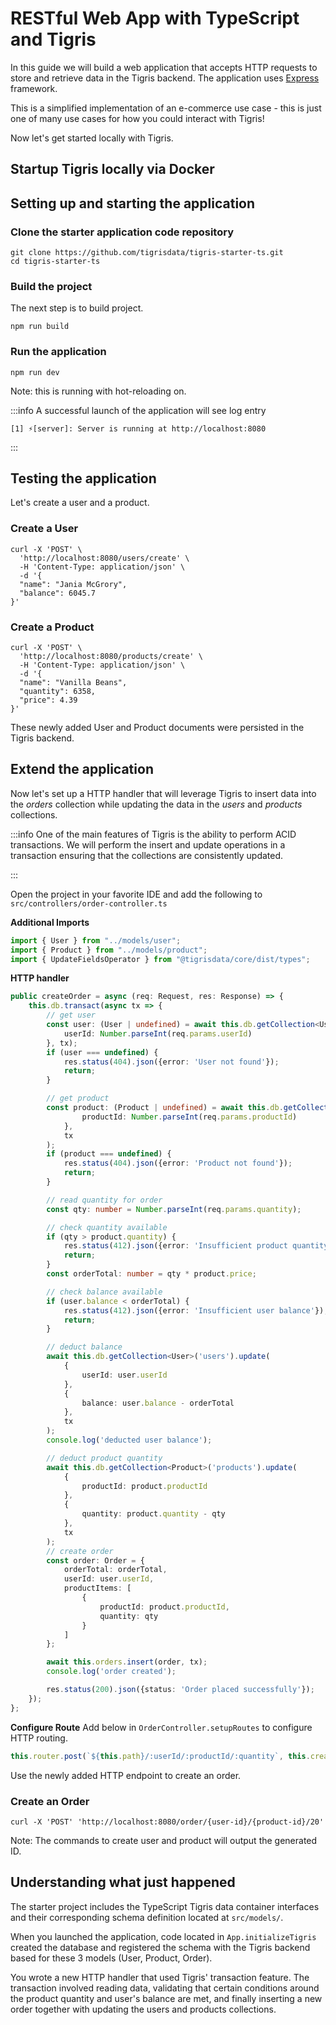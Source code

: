 # RESTful Web App with TypeScript and Tigris

In this guide we will build a web application that accepts HTTP requests to
store and retrieve data in the Tigris backend. The application uses
[Express](https://expressjs.com/) framework.

This is a simplified implementation of an e-commerce use case - this is just
one of many use cases for how you could interact with Tigris!

Now let's get started locally with Tigris.

## Startup Tigris locally via Docker


<StartupLocally />

## Setting up and starting the application

### Clone the starter application code repository

```shell
git clone https://github.com/tigrisdata/tigris-starter-ts.git
cd tigris-starter-ts
```

### Build the project

The next step is to build project.

```shell
npm run build
```

### Run the application

```shell
npm run dev
```

Note: this is running with hot-reloading on.

:::info
A successful launch of the application will see log entry

```shell
[1] ⚡️[server]: Server is running at http://localhost:8080
```

:::

## Testing the application

Let's create a user and a product.

### Create a User

```shell
curl -X 'POST' \
  'http://localhost:8080/users/create' \
  -H 'Content-Type: application/json' \
  -d '{
  "name": "Jania McGrory",
  "balance": 6045.7
}'
```

### Create a Product

```shell
curl -X 'POST' \
  'http://localhost:8080/products/create' \
  -H 'Content-Type: application/json' \
  -d '{
  "name": "Vanilla Beans",
  "quantity": 6358,
  "price": 4.39
}'
```

These newly added User and Product documents were persisted in the Tigris
backend.

## Extend the application

Now let's set up a HTTP handler that will leverage Tigris to insert data
into the _orders_ collection while updating the data in the _users_ and
_products_ collections.

:::info
One of the main features of Tigris is the ability to perform ACID
transactions. We will perform the insert and update operations in a
transaction ensuring that the collections are consistently updated.

:::

Open the project in your favorite IDE and add the following to
`src/controllers/order-controller.ts`

**Additional Imports**

```typescript title="order-controller.ts"
import { User } from "../models/user";
import { Product } from "../models/product";
import { UpdateFieldsOperator } from "@tigrisdata/core/dist/types";
```

**HTTP handler**

```typescript title="order-controller.ts"
public createOrder = async (req: Request, res: Response) => {
    this.db.transact(async tx => {
        // get user
        const user: (User | undefined) = await this.db.getCollection<User>('users').readOne({
            userId: Number.parseInt(req.params.userId)
        }, tx);
        if (user === undefined) {
            res.status(404).json({error: 'User not found'});
            return;
        }

        // get product
        const product: (Product | undefined) = await this.db.getCollection<Product>('products').readOne({
                productId: Number.parseInt(req.params.productId)
            },
            tx
        );
        if (product === undefined) {
            res.status(404).json({error: 'Product not found'});
            return;
        }

        // read quantity for order
        const qty: number = Number.parseInt(req.params.quantity);

        // check quantity available
        if (qty > product.quantity) {
            res.status(412).json({error: 'Insufficient product quantity'});
            return;
        }
        const orderTotal: number = qty * product.price;

        // check balance available
        if (user.balance < orderTotal) {
            res.status(412).json({error: 'Insufficient user balance'});
            return;
        }

        // deduct balance
        await this.db.getCollection<User>('users').update(
            {
                userId: user.userId
            },
            {
                balance: user.balance - orderTotal
            },
            tx
        );
        console.log('deducted user balance');

        // deduct product quantity
        await this.db.getCollection<Product>('products').update(
            {
                productId: product.productId
            },
            {
                quantity: product.quantity - qty
            },
            tx
        );
        // create order
        const order: Order = {
            orderTotal: orderTotal,
            userId: user.userId,
            productItems: [
                {
                    productId: product.productId,
                    quantity: qty
                }
            ]
        };

        await this.orders.insert(order, tx);
        console.log('order created');

        res.status(200).json({status: 'Order placed successfully'});
    });
};
```

**Configure Route**
Add below in `OrderController.setupRoutes` to configure HTTP routing.

```typescript
this.router.post(`${this.path}/:userId/:productId/:quantity`, this.createOrder);
```

Use the newly added HTTP endpoint to create an
order.

### Create an Order

```shell
curl -X 'POST' 'http://localhost:8080/order/{user-id}/{product-id}/20'
```

Note: The commands to create user and product will output the generated ID.

## Understanding what just happened

The starter project includes the TypeScript Tigris data container interfaces
and their corresponding schema definition located at `src/models/`.

When you launched the application, code located in `App.initializeTigris`
created the database and registered the schema with the Tigris backend based
for these 3 models (User, Product, Order).

You wrote a new HTTP handler that used Tigris' transaction feature. The
transaction involved reading data, validating that certain conditions around
the product quantity and user's balance are met, and finally inserting a new
order together with updating the users and products collections.
